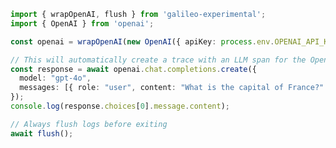 ```typescript TypeScript
import { wrapOpenAI, flush } from 'galileo-experimental';
import { OpenAI } from 'openai';

const openai = wrapOpenAI(new OpenAI({ apiKey: process.env.OPENAI_API_KEY }));

// This will automatically create a trace with an LLM span for the OpenAI call
const response = await openai.chat.completions.create({
  model: "gpt-4o",
  messages: [{ role: "user", content: "What is the capital of France?" }],
});
console.log(response.choices[0].message.content);

// Always flush logs before exiting
await flush(); 
```